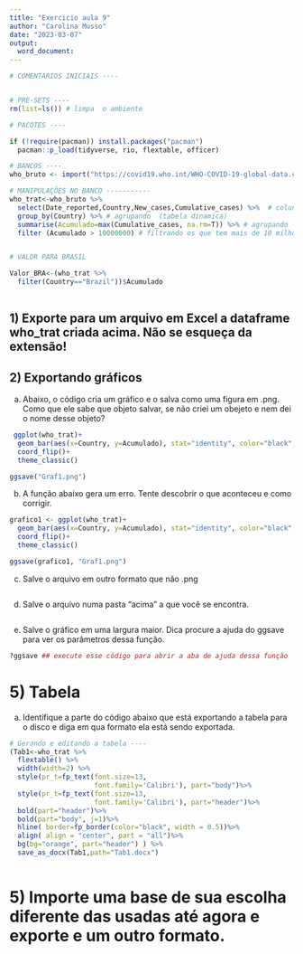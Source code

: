 ```yaml
---
title: "Exercicio aula 9"
author: "Carolina Musso"
date: "2023-03-07"
output:
  word_document:
---
```


```r
# COMENTÁRIOS INICIAIS ----


# PRE-SETS ----
rm(list=ls()) # limpa  o ambiente

# PACOTES ----

if (!require(pacman)) install.packages("pacman")
  pacman::p_load(tidyverse, rio, flextable, officer)

# BANCOS ----
who_bruto <- import("https://covid19.who.int/WHO-COVID-19-global-data.csv", na.strings = "")

# MANIPULAÇÕES NO BANCO -----------
who_trat<-who_bruto %>% 
  select(Date_reported,Country,New_cases,Cumulative_cases) %>%  # colunas q quero
  group_by(Country) %>% # agrupando  (tabela dinamica)
  summarise(Acumulado=max(Cumulative_cases, na.rm=T)) %>% # agrupando  (tabela dinamica)
  filter (Acumulado > 10000000) # filtrando os que tem mais de 10 milhões


# VALOR PARA BRASIL

Valor_BRA<-(who_trat %>% 
  filter(Country=="Brazil"))$Acumulado
  
```

## 1) Exporte para um arquivo em Excel a dataframe who_trat criada acima. Não se esqueça da extensão!


## 2) Exportando gráficos

a) Abaixo, o código cria um gráfico e o salva como uma figura em .png. Como que ele sabe  que objeto salvar, se não criei um obejeto e nem dei o nome desse objeto?

```r
 ggplot(who_trat)+
  geom_bar(aes(x=Country, y=Acumulado), stat="identity", color="black", fill="orange")+
  coord_flip()+
  theme_classic()

ggsave("Graf1.png")

```


b) A função abaixo gera um erro. Tente descobrir o que aconteceu e como corrigir. 

```r
grafico1 <- ggplot(who_trat)+
  geom_bar(aes(x=Country, y=Acumulado), stat="identity", color="black", fill="orange")+
  coord_flip()+
  theme_classic()

ggsave(grafico1, "Graf1.png")

```

c) Salve o arquivo em outro formato que não .png

```r

```

d) Salve o arquivo numa pasta "acima" a que você se encontra. 

```r

```

e) Salve o gráfico em uma largura maior. Dica procure a ajuda do ggsave para ver os parâmetros dessa função.

```r
?ggsave ## execute esse código para abrir a aba de ajuda dessa função
```

# 5) Tabela

a) Identifique a parte do código abaixo que está exportando a tabela para o disco e diga em qua formato ela está sendo exportada.

```r

# Gerando e editando a tabela ----
(Tab1<-who_trat %>% 
  flextable() %>% 
  width(width=2) %>% 
  style(pr_t=fp_text(font.size=13,
                     font.family='Calibri'), part="body")%>%
  style(pr_t=fp_text(font.size=13,
                     font.family='Calibri'), part="header")%>%
  bold(part="header")%>%
  bold(part="body", j=1)%>%
  hline( border=fp_border(color="black", width = 0.5))%>%
  align( align = "center", part = "all")%>%
  bg(bg="orange", part="header") ) %>% 
  save_as_docx(Tab1,path="Tab1.docx")
 
```


# 5) Importe uma base de sua escolha diferente das usadas até agora e exporte e um outro formato.


